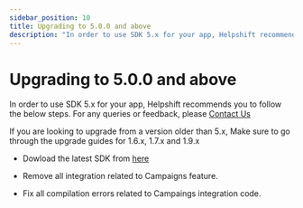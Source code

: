 ```yaml
---
sidebar_position: 10
title: Upgrading to 5.0.0 and above
description: "In order to use SDK 5.x for your app, Helpshift recommends you to follow the below steps. For any queries or feedback, please Contact Us"
---
```




# Upgrading to 5.0.0 and above

<Intro>


In order to use SDK 5.x for your app, Helpshift recommends you to follow the below steps. For any queries or feedback, please <a href="https://support.helpshift.com/kb/contact/" target="_blank">Contact Us</a>


</Intro>


<Admonition type="danger" title="Important">

If you are looking to upgrade from a version older than 5.x, Make sure to go through the upgrade guides for 1.6.x, 1.7.x and 1.9.x

</Admonition>


* Dowload the latest SDK from [here](/cocos2d-x/getting-started-android#getting-sdk)

* Remove all integration related to Campaigns feature.

* Fix all compilation errors related to Campaings integration code.
